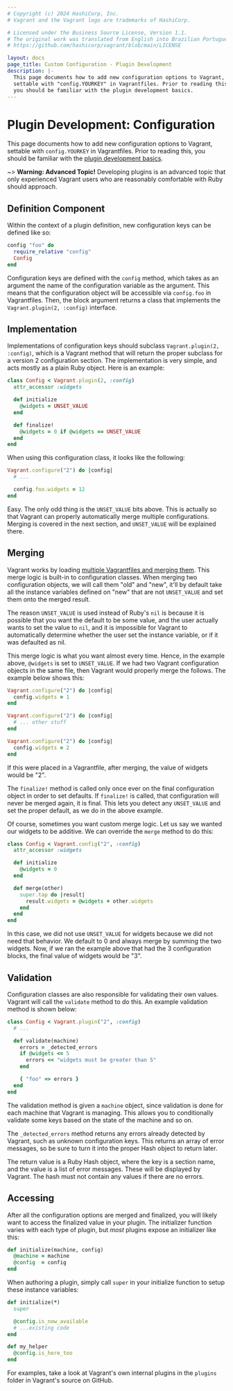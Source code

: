 ```yaml
---
# Copyright (c) 2024 HashiCorp, Inc.
# Vagrant and the Vagrant logo are trademarks of HashiCorp.

# Licensed under the Business Source License, Version 1.1.
# The original work was translated from English into Brazilian Portuguese.
# https://github.com/hashicorp/vagrant/blob/main/LICENSE

layout: docs
page_title: Custom Configuration - Plugin Development
description: |-
  This page documents how to add new configuration options to Vagrant,
  settable with "config.YOURKEY" in Vagrantfiles. Prior to reading this,
  you should be familiar with the plugin development basics.
---
```


# Plugin Development: Configuration

This page documents how to add new configuration options to Vagrant,
settable with `config.YOURKEY` in Vagrantfiles. Prior to reading this,
you should be familiar with the
[plugin development basics](/vagrant/docs/plugins/development-basics).

~> **Warning: Advanced Topic!** Developing plugins is an
advanced topic that only experienced Vagrant users who are reasonably
comfortable with Ruby should approach.

## Definition Component

Within the context of a plugin definition, new configuration keys can be defined
like so:

```ruby
config "foo" do
  require_relative "config"
  Config
end
```

Configuration keys are defined with the `config` method, which takes as an
argument the name of the configuration variable as the argument. This
means that the configuration object will be accessible via `config.foo`
in Vagrantfiles. Then, the block argument returns a class that implements
the `Vagrant.plugin(2, :config)` interface.

## Implementation

Implementations of configuration keys should subclass `Vagrant.plugin(2, :config)`,
which is a Vagrant method that will return the proper subclass for a version
2 configuration section. The implementation is very simple, and acts mostly
as a plain Ruby object. Here is an example:

```ruby
class Config < Vagrant.plugin(2, :config)
  attr_accessor :widgets

  def initialize
    @widgets = UNSET_VALUE
  end

  def finalize!
    @widgets = 0 if @widgets == UNSET_VALUE
  end
end
```

When using this configuration class, it looks like the following:

```ruby
Vagrant.configure("2") do |config|
  # ...

  config.foo.widgets = 12
end
```

Easy. The only odd thing is the `UNSET_VALUE` bits above. This is actually
so that Vagrant can properly automatically merge multiple configurations.
Merging is covered in the next section, and `UNSET_VALUE` will be explained
there.

## Merging

Vagrant works by loading [multiple Vagrantfiles and merging them](/vagrant/docs/vagrantfile/#load-order).
This merge logic is built-in to configuration classes. When merging two
configuration objects, we will call them "old" and "new", it'll by default
take all the instance variables defined on "new" that are not `UNSET_VALUE`
and set them onto the merged result.

The reason `UNSET_VALUE` is used instead of Ruby's `nil` is because
it is possible that you want the default to be some value, and the user
actually wants to set the value to `nil`, and it is impossible for Vagrant
to automatically determine whether the user set the instance variable, or
if it was defaulted as nil.

This merge logic is what you want almost every time. Hence, in the example
above, `@widgets` is set to `UNSET_VALUE`. If we had two Vagrant configuration
objects in the same file, then Vagrant would properly merge the follows.
The example below shows this:

```ruby
Vagrant.configure("2") do |config|
  config.widgets = 1
end

Vagrant.configure("2") do |config|
  # ... other stuff
end

Vagrant.configure("2") do |config|
  config.widgets = 2
end
```

If this were placed in a Vagrantfile, after merging, the value of widgets
would be "2".

The `finalize!` method is called only once ever on the final configuration
object in order to set defaults. If `finalize!` is called, that configuration
will never be merged again, it is final. This lets you detect any `UNSET_VALUE`
and set the proper default, as we do in the above example.

Of course, sometimes you want custom merge logic. Let us say we
wanted our widgets to be additive. We can override the `merge` method to
do this:

```ruby
class Config < Vagrant.config("2", :config)
  attr_accessor :widgets

  def initialize
    @widgets = 0
  end

  def merge(other)
    super.tap do |result|
      result.widgets = @widgets + other.widgets
    end
  end
end
```

In this case, we did not use `UNSET_VALUE` for widgets because we did not
need that behavior. We default to 0 and always merge by summing the
two widgets. Now, if we ran the example above that had the 3 configuration
blocks, the final value of widgets would be "3".

## Validation

Configuration classes are also responsible for validating their own
values. Vagrant will call the `validate` method to do this. An example
validation method is shown below:

```ruby
class Config < Vagrant.plugin("2", :config)
  # ...

  def validate(machine)
    errors = _detected_errors
    if @widgets <= 5
      errors << "widgets must be greater than 5"
    end

    { "foo" => errors }
  end
end
```

The validation method is given a `machine` object, since validation is
done for each machine that Vagrant is managing. This allows you to
conditionally validate some keys based on the state of the machine and so on.

The `_detected_errors` method returns any errors already detected by Vagrant,
such as unknown configuration keys. This returns an array of error messages,
so be sure to turn it into the proper Hash object to return later.

The return value is a Ruby Hash object, where the key is a section name,
and the value is a list of error messages. These will be displayed by
Vagrant. The hash must not contain any values if there are no errors.

## Accessing

After all the configuration options are merged and finalized, you will likely
want to access the finalized value in your plugin. The initializer function
varies with each type of plugin, but _most_ plugins expose an initializer like
this:

```ruby
def initialize(machine, config)
  @machine = machine
  @config  = config
end
```

When authoring a plugin, simply call `super` in your initialize function to
setup these instance variables:

```ruby
def initialize(*)
  super

  @config.is_now_available
  # ...existing code
end

def my_helper
  @config.is_here_too
end
```

For examples, take a look at Vagrant's own internal plugins in the `plugins`
folder in Vagrant's source on GitHub.
